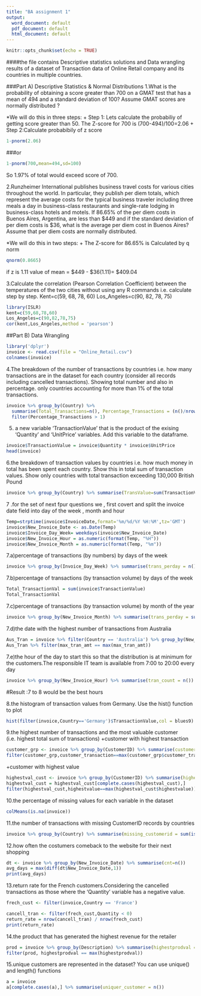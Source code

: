 ```yaml
---
title: "BA assignment 1"
output:
  word_document: default
  pdf_document: default
  html_document: default
---
```


```r
knitr::opts_chunk$set(echo = TRUE)
```

####the file contains Descriptive statistics solutions and Data wrangling results of a dataset of Transaction data of Online Retail company and its countries in multiple countries.


###Part A) Descriptive Statistics & Normal Distributions
  1.What is the probability of obtaining a score greater than 700 on a GMAT test that has a mean of 494 and a standard deviation of 100? Assume GMAT scores are normally distributed ?  


 *We will do this in three steps:
 + Step 1: Lets calculate the probabiliy of getting score greater than 50.
    The Z-score for 700 is (700-494)/100=2.06
 + Step 2:Calculate probabibily of z score
 
 
```r
1-pnorm(2.06)
```
###or 
```r
1-pnorm(700,mean=494,sd=100)
```
So 1.97% of total would exceed score of 700.  


  2.Runzheimer International publishes business travel costs for various cities throughout the world. In particular, they publish per diem totals, which represent the average costs for the typical business traveler including three meals a day in business-class restaurants and single-rate lodging in business-class hotels and motels. If 86.65% of the per diem costs in Buenos Aires, Argentina, are less than $449 and if the standard deviation of per diem costs is $36, what is the average per diem cost in Buenos Aires? Assume that per diem costs are normally distributed.
  
*We will do this in two steps:
 + The Z-score for 86.65% is Calculated by q norm
```r
qnorm(0.8665)
```
 if z is 1.11 value of mean = $449 - $36(1.11)= $409.04
   
   
 3.Calculate the correlation (Pearson Correlation Coefficient) between the temperatures of the two cities without using any R commands i.e. calculate step by step.   Kent=c(59, 68, 78, 60) 
Los_Angeles=c(90, 82, 78, 75) 
```r
library(ISLR)
kent=c(59,68,78,60)
Los_Angeles=c(90,82,78,75)
cor(kent,Los_Angeles,method = 'pearson')
```

##Part B) Data Wrangling



```r
library('dplyr')
invoice <- read.csv(file = "Online_Retail.csv")
colnames(invoice)
```


  4.The breakdown of the number of transactions by countries i.e. how many transactions are in the dataset for each country (consider all records including cancelled transactions). Showing total number and also in percentage. only countries accounting for more than 1% of the total transactions.
```r
invoice %>% group_by(Country) %>% 
  summarise(Total_Transactions=n(), Percentage_Transactions = (n()/nrow(invoice))*100) %>% 
  filter(Percentage_Transactions > 1) 
```
  
5. a new variable ‘TransactionValue’ that is the product of the exising ‘Quantity’ and ‘UnitPrice’ variables. Add this variable to the dataframe. 
```r
invoice$TransactionValue = invoice$Quantity * invoice$UnitPrice
head(invoice)
```

6.the breakdown of transaction values by countries i.e. how much money in total has been spent each country. Show this in total sum of transaction values. Show only countries with total transaction exceeding 130,000 British Pound
```r
invoice %>% group_by(Country) %>% summarise(TransValue=sum(TransactionValue)) %>% filter(TransValue>130000)
```
7 .for the set of next fpur questions we , first covert and split the invoice date field into day of the week , month and hour
```r
Temp=strptime(invoice$InvoiceDate,format='%m/%d/%Y %H:%M',tz='GMT')
invoice$New_Invoice_Date <- as.Date(Temp)
invoice$Invoice_Day_Week= weekdays(invoice$New_Invoice_Date)
invoice$New_Invoice_Hour = as.numeric(format(Temp, "%H"))
invoice$New_Invoice_Month = as.numeric(format(Temp, "%m"))

```

7.a)percentage of transactions (by numbers) by days of the week 

```r
invoice %>% group_by(Invoice_Day_Week) %>% summarise(trans_perday = n()/nrow(invoice) * 100)
```
7.b)percentage of transactions (by transaction volume) by days of the week 
```r
Total_TransactionVal = sum(invoice$TransactionValue)
Total_TransactionVal
```
7.c)percentage of transactions (by transaction volume) by month of the year
```r
invoice %>% group_by(New_Invoice_Month) %>% summarise(trans_perday = sum(TransactionValue)/Total_TransactionVal * 100)
```
7.d)the date with the highest number of transactions from Australia
```r
Aus_Tran = invoice %>% filter(Country == 'Australia') %>% group_by(New_Invoice_Date) %>% summarise(max_tran_amt = sum(TransactionValue))
Aus_Tran %>% filter(max_tran_amt == max(max_tran_amt))

```
7.e)the hour of the day to start this so that the distribution is at minimum for the customers.The responsible IT team is available from 7:00 to 20:00 every day
```r
invoice %>% group_by(New_Invoice_Hour) %>% summarise(tran_count = n())
```
#Result :7 to 8 would be the best hours 


  8.the histogram of transaction values from Germany. Use the hist() function to plot
```r
hist(filter(invoice,Country=='Germany')$TransactionValue,col = blues9)
```
9.the highest number of transactions and the most valuable customer (i.e. highest total sum of transactions)
 +customer with highest transaction
```r
customer_grp <- invoice %>% group_by(CustomerID) %>% summarise(customer_transaction = n())
filter(customer_grp,customer_transaction==max(customer_grp$customer_transaction))
```
 +customer with highest value
```r
highestval_cust <- invoice %>% group_by(CustomerID) %>% summarise(highestvalue = sum(TransactionValue))
highestval_cust = highestval_cust[complete.cases(highestval_cust),]
filter(highestval_cust,highestvalue==max(highestval_cust$highestvalue))

```

10.the percentage of missing values for each variable in the dataset 
```r
colMeans(is.na(invoice))
```

11.the number of transactions with missing CustomerID records by countries
```r
invoice %>% group_by(Country) %>% summarise(missing_customerid = sum(is.na(CustomerID)))
```

12.how often the costumers comeback to the website for their next shopping
```r
dt <- invoice %>% group_by(New_Invoice_Date) %>% summarise(cnt=n())
avg_days = max(diff(dt$New_Invoice_Date,1))
print(avg_days)
```
13.return rate for the French customers.Considering the cancelled transactions as those where the ‘Quantity’ variable has a negative value.
```r
frech_cust <- filter(invoice,Country == 'France') 

cancell_tran <- filter(frech_cust,Quantity < 0) 
return_rate = nrow(cancell_tran) / nrow(frech_cust)
print(return_rate)
```

14.the product that has generated the highest revenue for the retailer
```r
prod = invoice %>% group_by(Description) %>% summarise(highestprodval = sum(TransactionValue))
filter(prod, highestprodval == max(highestprodval))
```

15.unique customers are represented in the dataset? You can use unique() and length() functions
```r
a = invoice 
a[complete.cases(a),] %>% summarise(uniquer_customer = n())
```

